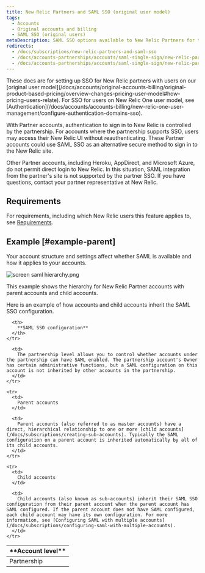 ```yaml
---
title: New Relic Partners and SAML SSO (original user model) 
tags:
  - Accounts
  - Original accounts and billing
  - SAML SSO (original users)
metaDescription: SAML SSO options available to New Relic Partners for their parent and child account setups.
redirects:
  - /docs/subscriptions/new-relic-partners-and-saml-sso
  - /docs/accounts-partnerships/accounts/saml-single-sign/new-relic-partners-and-saml-sso
  - /docs/accounts-partnerships/accounts/saml-single-sign/new-relic-partners-saml-sso
---
```


<Callout variant="important">
  These docs are for setting up SSO for New Relic partners with users on our [original user model](/docs/accounts/original-accounts-billing/original-product-based-pricing/overview-changes-pricing-user-model#how-pricing-users-relate). For SSO for users on New Relic One user model, see [Authentication](/docs/accounts/accounts-billing/new-relic-one-user-management/configure-authentication-domains-sso).
</Callout>

With Partner accounts, authentication to sign in to New Relic is controlled by the partnership. For accounts where the partnership supports SSO, users may access their New Relic UI without reauthenticating. These Partner accounts could use SAML SSO as an alternative secure method to sign in to the New Relic site.

Other Partner accounts, including Heroku, AppDirect, and Microsoft Azure, do not permit direct login to New Relic. In this situation, SAML integration from the partner's site is not supported by the partner SSO. If you have questions, contact your partner representative at New Relic.

## Requirements

For requirements, including which New Relic users this feature applies to, see [Requirements](/docs/accounts/accounts/saml-single-sign/saml-service-providers#requirements).

## Example [#example-parent]

Your account structure and settings affect whether SAML is available and how it applies to your accounts.

![screen saml hierarchy.png](./images/screen-saml-heirarchy.png "screen saml hierarchy.png")

<figcaption>
  This example shows the hierarchy for New Relic Partner accounts with parent accounts and child accounts.
</figcaption>

Here is an example of how accounts and child accounts inherit the SAML SSO configuration.

<table>
  <thead>
    <tr>
      <th style={{ width: "200px" }}>
        **Account level**
      </th>

      <th>
        **SAML SSO configuration**
      </th>
    </tr>
  </thead>

  <tbody>
    <tr>
      <td>
        Partnership
      </td>

      <td>
        The partnership level allows you to control whether accounts under the partnership can have SAML enabled. The partnership account's Owner has certain administrative functions, but a SAML configuration on this account is not inherited by other accounts in the partnership.
      </td>
    </tr>

    <tr>
      <td>
        Parent accounts
      </td>

      <td>
        Parent accounts (also referred to as master accounts) have a direct, hierarchical relationship to one or more [child accounts](/docs/subscriptions/creating-sub-accounts). Typically the SAML configuration on a parent account is inherited automatically by all of its child accounts.
      </td>
    </tr>

    <tr>
      <td>
        Child accounts
      </td>

      <td>
        Child accounts (also known as sub-accounts) inherit their SAML SSO configuration from their parent account when the parent account has SAML configured. If the parent account does not have SAML configured, each child account may have its own configuration. For more information, see [Configuring SAML with multiple accounts](/docs/subscriptions/configuring-saml-with-multiple-accounts).
      </td>
    </tr>
  </tbody>
</table>
